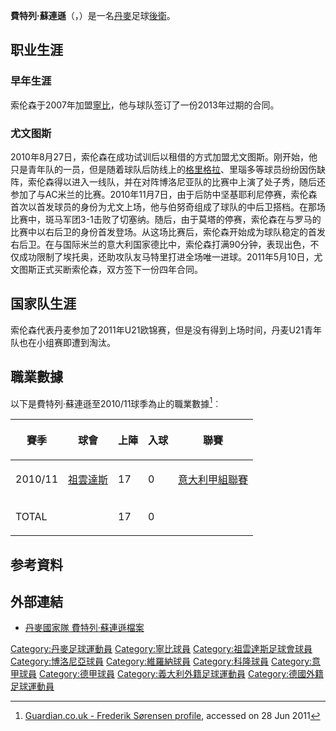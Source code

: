 {{expand|time=2011-06-29T00:37:14+00:00}}
{{noteTA
|G1=uefa
|G2=Football
|T=zh-hans:弗雷德里克·索伦森; zh-hk:費特列·蘇連遜; zh-tw:弗雷德里克·索倫森
|1=zh-hans:索伦森; zh-hk:蘇連遜; zh-tw:索倫森
|2=zh-hans:莫腾·奥尔森;zh-hk:摩頓·奧臣;zh-tw:莫騰·奧爾森;
|3=zh-hans:格里格拉;zh-hk:基謝拉;zh-tw:格里格拉;
|4=zh-cn:年轻人;zh-hk:年青人;zh-tw:年輕人;
|5=zh-hans:弗雷德里克; zh-hk:費特列; zh-tw:弗雷德里克
}}
{{Infobox football biography
| name                = 費特列·蘇連遜<br>''Frederik Sørensen''
| fullname            = Frederik Hillesborg Sørensen
| image               = Frederik Hillesborg Sørensen.JPG
| birth_date          = {{Birth date and age|1992|4|14|df=yes}}
| birth_place         = [[丹麦|丹麦]][[哥本哈根|哥本哈根]]
| height              = {{height|m=1.94}}<ref>{{cite news|url=http://sporten-dyn.tv2.dk/article.php/id-34680882:dansker-imponerer-juvetr%C3%A6nerne.html|title=Dansker imponerer Juve-trænerne|trans_title=Dane impress on Juve coaches|date=1 November 2010|accessdate=15 November 2010|work=TV 2 Sporten|language=da|archive-date=2011-07-19|archive-url=https://web.archive.org/web/20110719133407/http://sporten-dyn.tv2.dk/article.php/id-34680882:dansker-imponerer-juvetr%C3%A6nerne.html|dead-url=no}}</ref>
| position            = [[後衛_(足球)|中堅]], [[後衛_(足球)|右閘]]
| currentclub    = 
| clubnumber     = 
| youthclubs1         = Roskilde KFUM<ref name=autogenerated1>{{Cite web |url=http://roskilde.lokalavisen.dk/frederik-soerensen-forgylder-foedekaeden/20110120/artikler/701219983/1004 |title=Frederik Sørensen forgylder fødekæden - Roskilde Avis<!-- Bot generated title --> |access-date=2017-11-03 |archive-date=2011-07-19 |archive-url=https://web.archive.org/web/20110719125734/http://roskilde.lokalavisen.dk/frederik-soerensen-forgylder-foedekaeden/20110120/artikler/701219983/1004 |dead-url=yes }}</ref>
| youthclubs2         = Himmelev–Veddelev
| youthyears1         = 2001–2003
| youthyears2         = 2003–2004
| youthyears3         = 2004–2007
| youthclubs3         = FC Roskilde
| youthyears4         = 2007–2010
| youthclubs4         = [[寧比足球會|寧比]]
| clubs1 = [[尤文图斯足球俱乐部|尤文图斯]]                   
| clubs2 = [[博洛尼亚足球俱乐部|博洛尼亚]]                
| years1 = 2010–2012 
| years2 = 2012–2014 
| caps1 = 17 
| caps2 = 42 
| goals1 = 0
| goals2 = 2 
| years3 = 2014–2015 
| clubs3 = [[尤文图斯足球俱乐部|尤文图斯]]                   
| caps3 = 0 
| goals3 = 0
| years4 = 2014–2015 
| clubs4 = → [[維羅納足球俱樂部|維羅納]]
| caps4 = 10 
| goals4 = 0
| years5         = 2015–2021
| clubs5         = [[科隆足球俱乐部|科隆]]
| caps5          = 89
| goals5         = 2
| years6         = 2019–2020
| clubs6         = → [[伯尔尼年轻人体育俱乐部|年轻人]] (外借)
| caps6          = 8
| goals6         = 0
| nationalteam1       = [[丹麥17歲以下國家足球隊|丹麥U17]]
| nationalteam2       = [[丹麥20歲以下國家足球隊|丹麥U20]]
| nationalteam3       = [[丹麥21歲以下國家足球隊|丹麥U21]]
| nationalteam4       = [[丹麥國家足球隊|丹麥]]
| nationalyears1      = 2008–2009
| nationalyears2      = 2011–2012
| nationalyears3      = 2011–2015
| nationalyears4      = 2017–
| nationalcaps1       = 4
| nationalcaps2       = 1
| nationalcaps3       = 15
| nationalcaps4       = 1
| nationalgoals1      = 0
| nationalgoals2      = 0
| nationalgoals3      = 0
| nationalgoals4     = 0
| pcupdate            = 2020年10月3日
| ntupdate            = 2017年6月6日
}}
'''費特列·蘇連遜'''（'''{{lang-da|Frederik Sørensen}}'''，{{bd|1992年|4月14日|}}）是一名[[丹麥|丹麥]]足球[[後衛_(足球)|後衛]]。

==职业生涯==

===早年生涯===

索伦森于2007年加盟[[寧比足球會|寧比]]，他与球队签订了一份2013年过期的合同。

===尤文图斯===

2010年8月27日，索伦森在成功试训后以租借的方式加盟尤文图斯。刚开始，他只是青年队的一员，但是随着球队后防线上的[[兹德涅克·格里格拉|格里格拉]]、里瑙多等球员纷纷因伤缺阵，索伦森得以进入一线队，并在对阵博洛尼亚队的比赛中上演了处子秀，随后还参加了与AC米兰的比赛。2010年11月7日，由于后防中坚基耶利尼停赛，索伦森首次以首发球员的身份为尤文上场，他与伯努奇组成了球队的中后卫搭档。在那场比赛中，斑马军团3-1击败了切塞纳。随后，由于莫塔的停赛，索伦森在与罗马的比赛中以右后卫的身份首发登场。从这场比赛后，索伦森开始成为球队稳定的首发右后卫。在与国际米兰的意大利国家德比中，索伦森打满90分钟，表现出色，不仅成功限制了埃托奥，还助攻队友马特里打进全场唯一进球。2011年5月10日，尤文图斯正式买断索伦森，双方签下一份四年合同。

==国家队生涯==

索伦森代表丹麦参加了2011年U21欧锦赛，但是没有得到上场时间，丹麦U21青年队也在小组赛即遭到淘汰。

==職業數據==
以下是費特列·蘇連遜至2010/11球季為止的職業數據<ref>[http://guardian.touch-line.com/?Lang=0&CTID=13&CPID=19&pStr=Player&PLID=223603&TEID=197  Guardian.co.uk - Frederik Sørensen profile], accessed on 28 Jun 2011</ref>︰
{| class="wikitable"
|-
! 賽季 !! 球會 !! 上陣 !! 入球 !! 聯賽  
|-  
| 2010/11 || {{flagicon|Italy}} [[祖雲達斯|祖雲達斯]] || {{0}}17 || {{0}}{{0}}0 || [[意大利甲組聯賽|意大利甲組聯賽]]
|-  
! colspan=2 |TOTAL  
! 17  
! 0  
!  
|}

== 参考資料 ==
{{reflist}}

== 外部連結 ==
* [http://www.dbu.dk/landshold/landsholdsdatabasen/LBasePlayerInfo.aspx?playerid=6659 丹麥國家隊 費特列·蘇連遜檔案] {{Wayback|url=http://www.dbu.dk/landshold/landsholdsdatabasen/LBasePlayerInfo.aspx?playerid=6659 |date=20201031103055 }}

{{DEFAULTSORT:Sorensen, Frederik}}
[[Category:丹麥足球運動員|Category:丹麥足球運動員]]
[[Category:寧比球員|Category:寧比球員]]
[[Category:祖雲達斯足球會球員|Category:祖雲達斯足球會球員]]
[[Category:博洛尼亞球員|Category:博洛尼亞球員]]
[[Category:維羅納球員|Category:維羅納球員]]
[[Category:科隆球員|Category:科隆球員]]
[[Category:意甲球員|Category:意甲球員]]
[[Category:德甲球員|Category:德甲球員]]
[[Category:義大利外籍足球運動員|Category:義大利外籍足球運動員]]
[[Category:德國外籍足球運動員|Category:德國外籍足球運動員]]